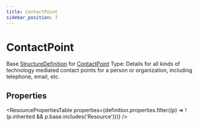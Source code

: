 ```yaml
---
title: ContactPoint
sidebar_position: 7
---
```



# ContactPoint

Base <a href="/docs/api/fhir/resources/structuredefinition">StructureDefinition</a> for <a href="/docs/api/fhir/datatypes/contactpoint">ContactPoint</a> Type: Details for all kinds of technology mediated contact points for a person or organization, including telephone, email, etc.

<Tabs queryString="section">
<TabItem value="schema" label="Schema" default>

## Properties

<ResourcePropertiesTable
  properties={definition.properties.filter((p) => !(p.inherited && p.base.includes('Resource')))}
/>

</TabItem>
  
  


</Tabs>
